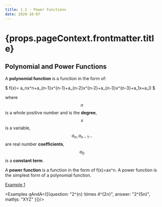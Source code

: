 ```yaml
---
title: 1.1 - Power Functions
date: 2020-10-07
---
```



<h1>{props.pageContext.frontmatter.title} </h1>

## Polynomial and Power Functions

A **polynomial function** is a function in the form of:

$ f(x)= a_nx^n+a_{n-1}x^{n-1}+a_{n-2}x^{n-2}+a_{n-3}x^{n-3}+a_1x+a_0 $

where $$n$$ is a whole positive number and is the **degree**, $$x$$ is a variable, $$a_{n}, a_{n-1}…$$ are real number **coefficients**, $$a_{0}$$ is a **constant term**.

A **power function** is a function in the form of f(x)=ax^n.  A power function is the simplest form of a polynomial function.

<ins>Example 1 </ins>

<Examples qAndA={[{question: "2^{n} \\times 4^{2n}", answer: "2^{5n}", mathjs: "XYZ" }]}/>